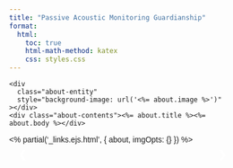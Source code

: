 ```yaml
---
title: "Passive Acoustic Monitoring Guardianship"
format:
  html:
    toc: true
    html-math-method: katex
    css: styles.css
---
```


<html>

<head>

:::: {.quarto-about-broadside .column-page}
::: about-main
```         
<div
  class="about-entity"
  style="background-image: url('<%= about.image %>')"
></div>
<div class="about-contents"><%= about.title %><%= about.body %></div>
```
:::

\<% partial('\_links.ejs.html', { about, imgOpts: {} }) %\>
::::

<meta name="viewport" content="width=device-width, initial-scale=1">

```{=html}
<style>
* {box-sizing: border-box}
body {font-family: Verdana, sans-serif; margin:0}
.mySlides {display: none}
img {vertical-align: middle;}

/* Slideshow container */
.slideshow-container {
  max-width: 1300px;
  position: relative;
  margin: auto;
}

/* Next & previous buttons */
.prev, .next {
  cursor: pointer;
  position: absolute;
  top: 50%;
  width: auto;
  padding: 16px;
  margin-top: -22px;
  color: white;
  font-weight: bold;
  font-size: 18px;
  transition: 0.6s ease;
  border-radius: 0 3px 3px 0;
  user-select: none;
}

/* Position the "next button" to the right */
.next {
  right: 0;
  border-radius: 3px 0 0 3px;
}

/* On hover, add a black background color with a little bit see-through */
.prev:hover, .next:hover {
  background-color: rgba(0,0,0,0.8);
}

/* Caption text */
.text {
  color: #f2f2f2;
  font-size: 15px;
  padding: 8px 12px;
  position: absolute;
  bottom: 8px;
  width: 100%;
  text-align: center;
}

/* Number text (1/3 etc) */
.numbertext {
  color: #f2f2f2;
  font-size: 12px;
  padding: 8px 12px;
  position: absolute;
  top: 0;
}

/* The dots/bullets/indicators */
.dot {
  cursor: pointer;
  height: 15px;
  width: 15px;
  margin: 0 2px;
  background-color: #bbb;
  border-radius: 50%;
  display: inline-block;
  transition: background-color 1.6s ease;
}

.active, .dot:hover {
  background-color: #717171;
}

/* Fading animation */
.fade {
  animation-name: fade;
  animation-duration: 6.5s;
}

@keyframes fade {
  from {opacity: .4} 
  to {opacity: 1}
}

/* On smaller screens, decrease text size */
@media only screen and (max-width: 300px) {
  .prev, .next,.text {font-size: 11px}
}
</style>
```

</head>

<body>

:::::::::::: slideshow-container
::::: {.mySlides .fade}
::: numbertext
1 / 3
:::

<img src="images/slide1.png" style="width:100%"/>

::: text
Caption Text
:::
:::::

::::: {.mySlides .fade}
::: numbertext
2 / 3
:::

<img src="images/slide2.png" style="width:100%"/>

::: text
Caption Two
:::
:::::

::::: {.mySlides .fade}
::: numbertext
3 / 3
:::

<img src="images/slide3.png" style="width:100%"/>

::: text
Caption Three
:::
:::::

<a class="prev" onclick="plusSlides(-1)">❮</a> <a class="next" onclick="plusSlides(1)">❯</a>
::::::::::::

<br>

::: {style="text-align:center"}
:::

```{=html}
<script>
let slideIndex = 1;
showSlides();

function plusSlides(n) {
  showSlides(slideIndex += n);
}

function currentSlide(n) {
  showSlides(slideIndex = n);
}

function showSlides(n) {
  let i;
  let slides = document.getElementsByClassName("mySlides");
  let dots = document.getElementsByClassName("dot");
  if (n > slides.length) {slideIndex = 1}    
  if (n < 1) {slideIndex = slides.length}
  for (i = 0; i < slides.length; i++) {
    slides[i].style.display = "none";  
  }
  for (i = 0; i < dots.length; i++) {
    dots[i].className = dots[i].className.replace(" active", "");
  }
  slides[slideIndex-1].style.display = "block";  
  dots[slideIndex-1].className += " active";
}

function showSlides() {
  let i;
  let slides = document.getElementsByClassName("mySlides");
  for (i = 0; i < slides.length; i++) {
    slides[i].style.display = "none";
  }
  slideIndex++;
  if (slideIndex > slides.length) {slideIndex = 1}
  slides[slideIndex-1].style.display = "block";
  
  for (i = 0; i < dots.length; i++) {
    dots[i].className = dots[i].className.replace(" active", "");
  }
  dots[slideIndex-1].className += " active";
  setTimeout(showSlides, 6000); // Change image every 2 seconds
} 
</script>
```

</body>

</html>
